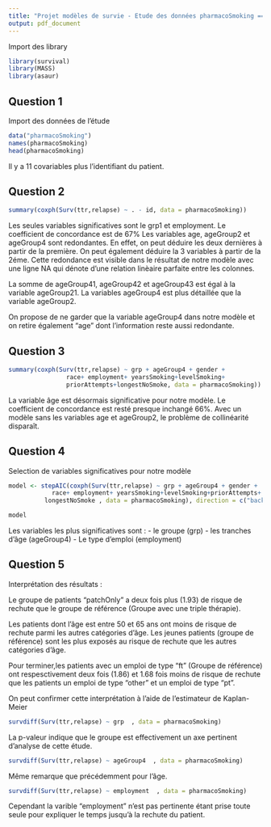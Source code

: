 ```yaml
---
title: "Projet modèles de survie - Etude des données pharmacoSmoking == ALLOULI REDA"
output: pdf_document
---
```


Import des library 

```r
library(survival)
library(MASS)
library(asaur)


```

## Question 1

Import des données de l'étude

```r
data("pharmacoSmoking")
names(pharmacoSmoking)
head(pharmacoSmoking)
```



Il y a 11 covariables plus l'identifiant du patient.


## Question 2

```r
summary(coxph(Surv(ttr,relapse) ~ . - id, data = pharmacoSmoking))
```

Les seules variables significatives sont le grp1 et employment. Le coefficient de concordance est de 67%
Les variables age, ageGroup2 et ageGroup4 sont redondantes. En effet, on peut déduire les deux dernières à partir de la première. On peut également déduire la 3 variables à partir de la 2éme.
Cette redondance est visible dans le résultat de notre modèle avec une ligne NA qui dénote d'une relation linèaire parfaite entre les colonnes. 

La somme de ageGroup41, ageGroup42 et ageGroup43 est égal à la variable ageGroup21.
La variables ageGroup4 est plus détaillée que la variable ageGroup2. 

On propose de ne garder que la variable ageGroup4 dans notre modèle et on retire également "age" dont l'information reste aussi redondante.

## Question 3



```r
summary(coxph(Surv(ttr,relapse) ~ grp + ageGroup4 + gender + 
                race+ employment+ yearsSmoking+levelSmoking+
                priorAttempts+longestNoSmoke, data = pharmacoSmoking))
```
La variable âge est désormais significative pour notre modèle. Le coefficient de concordance est resté presque inchangé 66%.
Avec un modèle sans les variables age et ageGroup2, le problème de collinéarité disparaît.

## Question 4

Selection de variables significatives pour notre modèle 


```r
model <- stepAIC(coxph(Surv(ttr,relapse) ~ grp + ageGroup4 + gender + 
            race+ employment+ yearsSmoking+levelSmoking+priorAttempts+
          longestNoSmoke , data = pharmacoSmoking), direction = c("backward"))


```


```r
model
```


Les variables les plus significatives sont :
 - le groupe (grp)
 - les tranches d'âge (ageGroup4)
 - Le type d'emploi (employment)

## Question 5
Interprétation des résultats :

Le groupe de patients "patchOnly" a deux fois plus (1.93) de risque de rechute que le groupe de référence (Groupe avec une triple thérapie).

Les patients dont l'âge est entre 50 et 65 ans ont moins de risque de rechute parmi les autres catégories d'âge.
Les jeunes patients (groupe de référence) sont les plus exposés au risque de rechute que les autres catégories d'âge.

Pour terminer,les patients avec un emploi de type "ft" (Groupe de référence) ont respesctivement deux fois (1.86) et 1.68 fois moins de risque de rechute que les patients un emploi de type "other" et un emploi de type "pt".

On peut confirmer cette interprétation à l'aide de l'estimateur de Kaplan-Meier

```r
survdiff(Surv(ttr,relapse) ~ grp  , data = pharmacoSmoking)
```

La p-valeur indique que le groupe est effectivement un axe pertinent d'analyse de cette étude.


```r
survdiff(Surv(ttr,relapse) ~ ageGroup4  , data = pharmacoSmoking)
```

Même remarque que précédemment pour l'âge.

```r
survdiff(Surv(ttr,relapse) ~ employment  , data = pharmacoSmoking)
```
Cependant la varible "employment" n'est pas pertinente étant prise toute seule pour expliquer le temps jusqu'à la rechute du patient.
